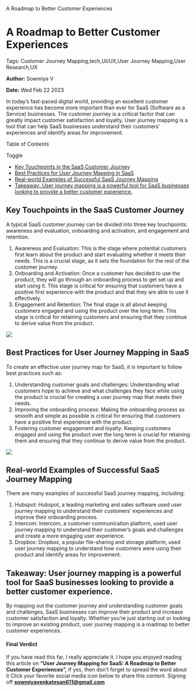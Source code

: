   A Roadmap to Better Customer Experiences

A Roadmap to Better Customer Experiences
========================================

Tags: Customer Journey Mapping,tech,UI/UX,User Journey Mapping,User Research,UX

**Author:** Sowmiya V

**Date:** Wed Feb 22 2023

In today’s fast-paced digital world, providing an excellent customer experience has become more important than ever for SaaS (Software as a Service) businesses. The customer journey is a critical factor that can greatly impact customer satisfaction and loyalty. User journey mapping is a tool that can help SaaS businesses understand their customers’ experiences and identify areas for improvement.

Table of Contents

Toggle

*   [Key Touchpoints in the SaaS Customer Journey](https://recodehive.com/user-journey-mapping-for-saas-a-roadmap-to-better-customer-experiences/#Key_Touchpoints_in_the_SaaS_Customer_Journey "Key Touchpoints in the SaaS Customer Journey")
*   [Best Practices for User Journey Mapping in SaaS](https://recodehive.com/user-journey-mapping-for-saas-a-roadmap-to-better-customer-experiences/#Best_Practices_for_User_Journey_Mapping_in_SaaS "Best Practices for User Journey Mapping in SaaS")
*   [Real-world Examples of Successful SaaS Journey Mapping](https://recodehive.com/user-journey-mapping-for-saas-a-roadmap-to-better-customer-experiences/#Real-world_Examples_of_Successful_SaaS_Journey_Mapping "Real-world Examples of Successful SaaS Journey Mapping")
*   [Takeaway: User journey mapping is a powerful tool for SaaS businesses looking to provide a better customer experience.](https://recodehive.com/user-journey-mapping-for-saas-a-roadmap-to-better-customer-experiences/#Takeaway_User_journey_mapping_is_a_powerful_tool_for_SaaS_businesses_looking_to_provide_a_better_customer_experience "Takeaway: User journey mapping is a powerful tool for SaaS businesses looking to provide a better customer experience. ")

Key Touchpoints in the SaaS Customer Journey
--------------------------------------------

A typical SaaS customer journey can be divided into three key touchpoints: awareness and evaluation, onboarding and activation, and engagement and retention.

1.  Awareness and Evaluation: This is the stage where potential customers first learn about the product and start evaluating whether it meets their needs. This is a crucial stage, as it sets the foundation for the rest of the customer journey.
2.  Onboarding and Activation: Once a customer has decided to use the product, they will go through an onboarding process to get set up and start using it. This stage is critical for ensuring that customers have a positive first experience with the product and that they are able to use it effectively.
3.  Engagement and Retention: The final stage is all about keeping customers engaged and using the product over the long term. This stage is critical for retaining customers and ensuring that they continue to derive value from the product.

![](https://recodehive.com/wp-content/uploads/2023/02/ux-indonesia-w00FkE6e8zE-unsplash-1024x683.jpg)

Best Practices for User Journey Mapping in SaaS
-----------------------------------------------

To create an effective user journey map for SaaS, it is important to follow best practices such as:

1.  Understanding customer goals and challenges: Understanding what customers hope to achieve and what challenges they face while using the product is crucial for creating a user journey map that meets their needs.
2.  Improving the onboarding process: Making the onboarding process as smooth and simple as possible is critical for ensuring that customers have a positive first experience with the product.
3.  Fostering customer engagement and loyalty: Keeping customers engaged and using the product over the long term is crucial for retaining them and ensuring that they continue to derive value from the product.

![](https://recodehive.com/wp-content/uploads/2023/02/austin-distel-wD1LRb9OeEo-unsplash-1024x768.jpg)

Real-world Examples of Successful SaaS Journey Mapping
------------------------------------------------------

There are many examples of successful SaaS journey mapping, including:

1.  Hubspot: Hubspot, a leading marketing and sales software used user journey mapping to understand their customers’ experiences and improve their onboarding process.
2.  Intercom: Intercom, a customer communication platform, used user journey mapping to understand their customer’s goals and challenges and create a more engaging user experience.
3.  Dropbox: Dropbox, a popular file-sharing and storage platform, used user journey mapping to understand how customers were using their product and identify areas for improvement.

Takeaway: User journey mapping is a powerful tool for SaaS businesses looking to provide a better customer experience.
----------------------------------------------------------------------------------------------------------------------

By mapping out the customer journey and understanding customer goals and challenges, SaaS businesses can improve their product and increase customer satisfaction and loyalty. Whether you’re just starting out or looking to improve an existing product, user journey mapping is a roadmap to better customer experiences.

#### Final Verdict

If you have read this far, I really appreciate it. I hope you enjoyed reading this article on **“User Journey Mapping for SaaS: A Roadmap to Better Customer Experiences”,** If yes, then don’t forget to spread the word about it Click your favorite social media icon below to share this content. Signing off **sowmiyavenkatesan611@gmail.com**